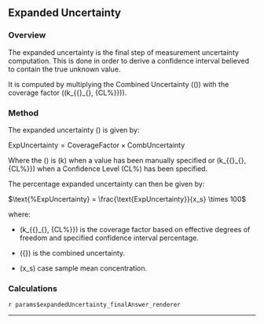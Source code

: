 ## Expanded Uncertainty

### Overview

The expanded uncertainty  is the final step of measurement uncertainty computation. This is done in order to derive a confidence interval believed to contain the true unknown value.

It is computed by multiplying the Combined Uncertainty \((\text{CombUncertainty})\) with the coverage factor \((k_{{\large\nu}_{\text{eff}}, {\small CL\%}})\).

### Method

The expanded uncertainty \(\text{(ExpUncertainty)}\) is given by:

$\text{ExpUncertainty} = \text{CoverageFactor} \times \text{CombUncertainty}$

Where the \(\text{CoverageFactor}\) is \(k\) when a value has been manually specified or \(k_{{\large\nu}_{\text{eff}}, {\small CL\%}}\) when a Confidence Level \(CL\%\) has been specified.

The percentage expanded uncertainty can then be given by:

$\text{%ExpUncertainty} = \frac{\text{ExpUncertainty}}{x_s} \times 100$

where:

- \(k_{{\large\nu}_{\text{eff}}, {\small CL\%}}\) is the coverage factor based on effective degrees of freedom and specified confidence interval percentage.

- \({\small\text{CombUncertainty}}\) is the combined uncertainty.

- \(x_s\) case sample mean concentration.

### Calculations
`r params$expandedUncertainty_finalAnswer_renderer`

***